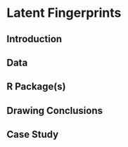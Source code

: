 # Latent Fingerprints {#fingerprints}

## Introduction

## Data 

## R Package(s)

## Drawing Conclusions

## Case Study
